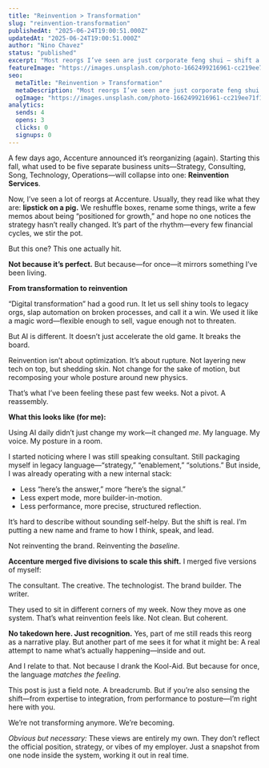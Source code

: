 ```yaml
---
title: "Reinvention > Transformation"
slug: "reinvention-transformation"
publishedAt: "2025-06-24T19:00:51.000Z"
updatedAt: "2025-06-24T19:00:51.000Z"
author: "Nino Chavez"
status: "published"
excerpt: "Most reorgs I’ve seen are just corporate feng shui — shift a few boxes, rename a few titles, pretend it’s visionary. But this one? This one actually maps to something real. For once, the language isn’t just for clients — it mirrors what I’ve been doing in my own damn operating system."
featureImage: "https://images.unsplash.com/photo-1662499216961-cc219ee71f15?crop=entropy&cs=tinysrgb&fit=max&fm=jpg&ixid=M3wxMTc3M3wwfDF8c2VhcmNofDJ8fGludmVudGlvbnxlbnwwfHx8fDE3NTA3OTE2MjJ8MA&ixlib=rb-4.1.0&q=80&w=2000"
seo:
  metaTitle: "Reinvention > Transformation"
  metaDescription: "Most reorgs I’ve seen are just corporate feng shui — shift a few boxes, rename a few titles, pretend it’s visionary. But this one? This one actually maps to something real. For once, the language isn’t just for clients — it mirrors what I’ve been doing in my own damn operating system."
  ogImage: "https://images.unsplash.com/photo-1662499216961-cc219ee71f15?crop=entropy&cs=tinysrgb&fit=max&fm=jpg&ixid=M3wxMTc3M3wwfDF8c2VhcmNofDJ8fGludmVudGlvbnxlbnwwfHx8fDE3NTA3OTE2MjJ8MA&ixlib=rb-4.1.0&q=80&w=2000"
analytics:
  sends: 4
  opens: 3
  clicks: 0
  signups: 0
---
```


A few days ago, Accenture announced it’s reorganizing (again). Starting this fall, what used to be five separate business units—Strategy, Consulting, Song, Technology, Operations—will collapse into one: **Reinvention Services**.

Now, I’ve seen a lot of reorgs at Accenture.
Usually, they read like what they are: **lipstick on a pig.**
We reshuffle boxes, rename some things, write a few memos about being “positioned for growth,” and hope no one notices the strategy hasn’t really changed. It’s part of the rhythm—every few financial cycles, we stir the pot.

But this one? This one actually hit.

**Not because it’s perfect.**
But because—for once—it mirrors something I’ve been living.

**From transformation to reinvention**

“Digital transformation” had a good run. It let us sell shiny tools to legacy orgs, slap automation on broken processes, and call it a win. We used it like a magic word—flexible enough to sell, vague enough not to threaten.

But AI is different. It doesn’t just accelerate the old game.
It breaks the board.

Reinvention isn’t about optimization. It’s about rupture.
Not layering new tech on top, but shedding skin.
Not change for the sake of motion, but recomposing your whole posture around new physics.

That’s what I’ve been feeling these past few weeks.
Not a pivot. A reassembly.

**What this looks like (for me):**

Using AI daily didn’t just change my work—it changed *me*.
My language. My voice. My posture in a room.

I started noticing where I was still speaking consultant. Still packaging myself in legacy language—“strategy,” “enablement,” “solutions.” But inside, I was already operating with a new internal stack:

- Less “here’s the answer,” more “here’s the signal.”
- Less expert mode, more builder-in-motion.
- Less performance, more precise, structured reflection.

It’s hard to describe without sounding self-helpy. But the shift is real.
I’m putting a new name and frame to how I think, speak, and lead.

Not reinventing the brand.
Reinventing the *baseline*.

**Accenture merged five divisions to scale this shift.**
I merged five versions of myself:

The consultant.
The creative.
The technologist.
The brand builder.
The writer.

They used to sit in different corners of my week. Now they move as one system.
That’s what reinvention feels like. Not clean. But coherent.

**No takedown here. Just recognition.**
Yes, part of me still reads this reorg as a narrative play.
But another part of me sees it for what it might be:
A real attempt to name what’s actually happening—inside and out.

And I relate to that.
Not because I drank the Kool-Aid.
But because for once, the language *matches the feeling*.

This post is just a field note. A breadcrumb.
But if you’re also sensing the shift—from expertise to integration, from performance to posture—I’m right here with you.

We’re not transforming anymore.
We’re becoming.

*Obvious but necessary:* These views are entirely my own. They don’t reflect the official position, strategy, or vibes of my employer. Just a snapshot from one node inside the system, working it out in real time.
